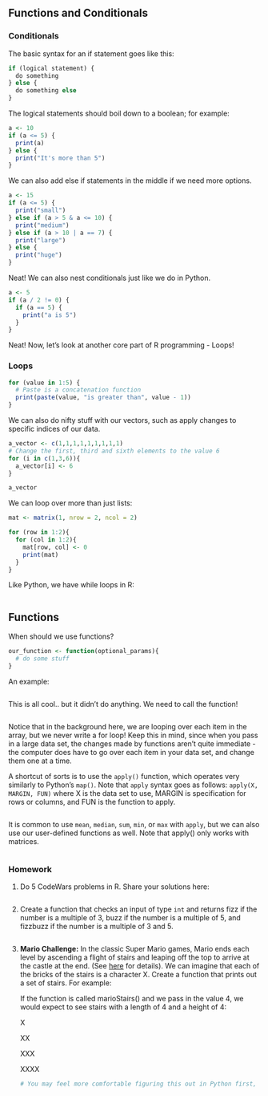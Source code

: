 ## Functions and Conditionals

### Conditionals

The basic syntax for an if statement goes like this:

```r
if (logical statement) {
  do something
} else {
  do something else
}
```

The logical statements should boil down to a boolean; for example:

```r
a <- 10
if (a <= 5) {
  print(a)
} else {
  print("It's more than 5")
}
```

We can also add else if statements in the middle if we need more options.

```r
a <- 15
if (a <= 5) {
  print("small")
} else if (a > 5 & a <= 10) {
  print("medium")
} else if (a > 10 | a == 7) {
  print("large")
} else {
  print("huge")
}
```

Neat! We can also nest conditionals just like we do in Python.

```r
a <- 5
if (a / 2 != 0) {
  if (a == 5) {
    print("a is 5")
  }
}
```

Neat! Now, let's look at another core part of R programming - Loops!

### Loops

```r
for (value in 1:5) {
  # Paste is a concatenation function
  print(paste(value, "is greater than", value - 1))
}
```

We can also do nifty stuff with our vectors, such as apply changes to specific indices of our data.

```r
a_vector <- c(1,1,1,1,1,1,1,1,1)
# Change the first, third and sixth elements to the value 6
for (i in c(1,3,6)){
  a_vector[i] <- 6
}

a_vector
```

We can loop over more than just lists:

```r
mat <- matrix(1, nrow = 2, ncol = 2)

for (row in 1:2){
  for (col in 1:2){
    mat[row, col] <- 0
    print(mat)
  }
}
```

Like Python, we have while loops in R:

```r

```

## Functions

When should we use functions?

```r
our_function <- function(optional_params){
  # do some stuff
}
```

An example:

```r

```

This is all cool.. but it didn't do anything. We need to call the function!

```r

```

Notice that in the background here, we are looping over each item in the array, but we never write a for loop! Keep this in mind, since when you pass in a large data set, the changes made by functions aren't quite immediate - the computer does have to go over each item in your data set, and change them one at a time.

A shortcut of sorts is to use the `apply()` function, which operates very similarly to Python's `map()`. Note that `apply` syntax goes as follows: `apply(X, MARGIN, FUN)` where X is the data set to use, MARGIN is specification for rows or columns, and FUN is the function to apply.

```r

```

It is common to use `mean`, `median`, `sum`, `min`, or `max` with `apply`, but we can also use our user-defined functions as well. Note that apply() only works with matrices.

```r

```

### Homework

1.  Do 5 CodeWars problems in R. Share your solutions here:

    ```r

    ```

2.  Create a function that checks an input of type `int` and returns fizz if the number is a multiple of 3, buzz if the number is a multiple of 5, and fizzbuzz if the number is a multiple of 3 and 5.

    ```r

    ```

3.  **Mario Challenge:** In the classic Super Mario games, Mario ends each level by ascending a flight of stairs and leaping off the top to arrive at the castle at the end. (See [here](https://youtu.be/-avspZlbOWU?t=55) for details). We can imagine that each of the bricks of the stairs is a character X. Create a function that prints out a set of stairs. For example:

    If the function is called marioStairs() and we pass in the value 4, we would expect to see stairs with a length of 4 and a height of 4:

    X

    XX

    XXX

    XXXX

    ```r
    # You may feel more comfortable figuring this out in Python first, then translating into R later.
    ```
